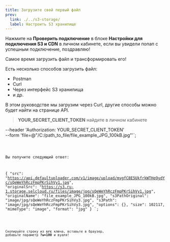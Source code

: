 ```yaml
---
title: Загрузите свой первый файл
prev:
  link: ./../s3-storage/
  label: Настроить S3 хранилище
---
```



Нажмите на **Проверить подключение** в блоке **Настройки для подключения S3 и CDN** в личном кабинете,
если вы увидели попап с успешным подключение, поздравляю!

Самое время загрузить файл и трансформировать его!

Есть несколько способов загрузить файл:
- Postman
- Curl
- Через интерфейс S3 хранилища
- и др.

В этом руководстве мы загрузим через Curl, другие способы можно будет найти на странице API.

> **YOUR_SECRET_CLIENT_TOKEN** найдите в личном кабинете

--header 'Authorization: YOUR_SECRET_CLIENT_TOKEN' \
--form 'file=@"/C:/path_to_file/file_example_JPG_100kB.jpg"'`;

<Code code={exampleCodeCurl} lang="sh" title={fileNameBash} mark={highlights} />

Вы получите следующий ответ:

{
  "src": "https://api.defaultuploader.com/v1/image/upload/mvgfC8E5UkfrkWTHq9ydYc/sQeWeYhRczFmpPKrSihVy1.jpg",
  "originalSrc": "https://s3.ru-1.storage.selcloud.ru/files/image/jpg/sQeWeYhRczFmpPKrSihVy1.jpg",
  "originalName": "file_example_JPG_100kB.jpg",
  "s3PathOriginal": "image/jpg/sQeWeYhRczFmpPKrSihVy3.jpg",
  "s3Path": "image/jpg/sQeWeYhRczFmpPKrSihVy3.jpg",
  "options": {},
  "size": 102117,
  "mimeType": "image",
  "format": "jpg"
}
`;


<Code code={exampleCodeResponse} lang="js" title={fileNameJS} />

Скопируйте строку из **src** ключа, вставьте в браузер, добавьте параметр **?w=100** и вуаля!
